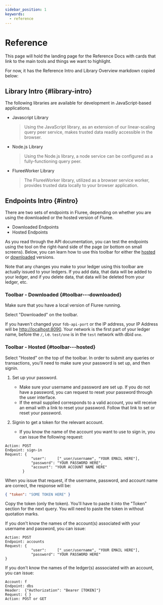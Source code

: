 ```yaml
---
sidebar_position: 1
keywords:
  - reference
---
```


# Reference

This page will hold the landing page for the Reference Docs with cards that link to the main tools and things we want to highlight.

For now, it has the Reference Intro and Library Overview markdown copied below:

## Library Intro {#library-intro}

The following libraries are available for development in JavaScript-based applications.

- Javascript Library

  > Using the JavaScript library, as an extension of our linear-scaling query peer service, makes trusted data readily accessible in the browser.

- Node.js Library

  > Using the Node.js library, a node service can be configured as a fully-functioning query peer.

- FlureeWorker Library
  > The FlureeWorker library, utilized as a browser service worker, provides trusted data locally to your browser application.

## Endpoints Intro {#intro}

There are two sets of endpoints in Fluree, depending on whether you are using the downloaded or the hosted version of Fluree.

- Downloaded Endpoints
- Hosted Endpoints

As you read through the API documentation, you can test the endpoints using the tool on the right-hand side of the page (or bottom on small screens). Below, you can learn how to use this toolbar for either the [hosted](#using-the-toolbar-hosted) or [downloaded](#using-the-toolbar-downloaded) versions.

Note that any changes you make to your ledger using this toolbar are actually issued to your ledgers. If you add data, that data will be added to your ledger, and if you delete data, that data will be deleted from your ledger, etc.

### Toolbar - Downloaded {#toolbar---downloaded}

Make sure that you have a local version of Fluree running.

Select "Downloaded" on the toolbar.

If you haven't changed your `fdb-api-port` or the IP address, your IP Address will be <http://localhost:8090>. Your network is the first part of your ledger name, before the `/`, i.e. `test/one` is in the `test` network with dbid `one`.

### Toolbar - Hosted {#toolbar---hosted}

Select "Hosted" on the top of the toolbar. In order to submit any queries or transactions, you'll need to make sure your password is set up, and then signin.

1. Set up your password.
   - Make sure your username and password are set up. If you do not have a password, you can request to reset your password through the user interface.
   - If the email supplied corresponds to a valid account, you will receive an email with a link to reset your password. Follow that link to set or reset your password.
2. Signin to get a token for the relevant account.

   - If you know the name of the account you want to use to sign in, you can issue the following request:

```http
Action: POST
Endpoint: sign-in
Request: {
            "user":     ["_user/username", "YOUR EMAIL HERE"],
            "password": "YOUR PASSWORD HERE",
            "account": "YOUR ACCOUNT NAME HERE"
        }
```

When you issue that request, if the username, password, and account name are correct, the response will be:

```json
{ "token": "SOME TOKEN HERE" }
```

Copy the token (only the token). You'll have to paste it into the "Token" section for the next query. You will need to paste the token in without quotation marks.

If you don't know the names of the account(s) associated with your username and password, you can issue:

```http
Action: POST
Endpoint: accounts
Request: {
            "user":     ["_user/username", "YOUR EMAIL HERE"],
            "password": "YOUR PASSWORD HERE"
}
```

If you don't know the names of the ledger(s) asssociated with an account, you can issue:

```http
Account: f
Endpoint: dbs
Header:  {"Authorization": "Bearer [TOKEN]"}
Request: { }
Action: POST or GET
```
